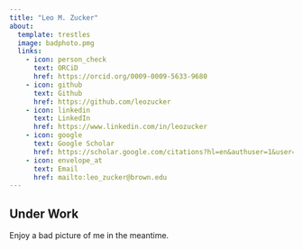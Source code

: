 ```yaml
---
title: "Leo M. Zucker"
about:
  template: trestles
  image: badphoto.pmg
  links:
    - icon: person_check
      text: ORCiD
      href: https://orcid.org/0009-0009-5633-9680
    - icon: github
      text: Github
      href: https://github.com/leozucker
    - icon: linkedin
      text: LinkedIn
      href: https://www.linkedin.com/in/leozucker
    - icon: google
      text: Google Scholar
      href: https://scholar.google.com/citations?hl=en&authuser=1&user=2I0lNHwAAAAJ
    - icon: envelope_at
      text: Email
      href: mailto:leo_zucker@brown.edu
---
```


## Under Work

Enjoy a bad picture of me in the meantime.